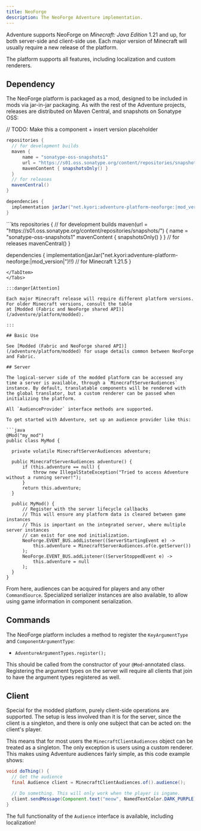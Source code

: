 ```yaml
---
title: NeoForge
description: The NeoForge Adventure implementation.
---
```



Adventure supports NeoForge on *Minecraft: Java Edition* 1.21 and up, for both server-side and client-side use. Each major version of Minecraft will usually require
a new release of the platform.

The platform supports all features, including localization and custom renderers.

## Dependency

The NeoForge platform is packaged as a mod, designed to be included in mods via jar-in-jar packaging. As with the rest of the Adventure projects,
releases are distributed on Maven Central, and snapshots on Sonatype OSS:

// TODO: Make this a component + insert version placeholder
<Tabs syncKey="build-system">
  <TabItem label="Gradle (Groovy)">
  ```groovy
  repositories {
    // for development builds
    maven {
        name = "sonatype-oss-snapshots1"
        url = "https://s01.oss.sonatype.org/content/repositories/snapshots/"
        mavenContent { snapshotsOnly() }
    }
    // for releases
    mavenCentral()
  }

  dependencies {
    implementation jarJar("net.kyori:adventure-platform-neoforge:|mod_version|") // for Minecraft 1.21.5
  }
  ```
  </TabItem>
  <TabItem label="Gradle (Kotlin)">
  ```kts
  repositories {
    // for development builds
    maven(url = "https://s01.oss.sonatype.org/content/repositories/snapshots/") {
        name = "sonatype-oss-snapshots1"
        mavenContent { snapshotsOnly() }
    }
    // for releases
    mavenCentral()
  }

  dependencies {
    implementation(jarJar("net.kyori:adventure-platform-neoforge:|mod_version|")!!) // for Minecraft 1.21.5
  }
  ```
  </TabItem>
</Tabs>

:::danger[Attention]

Each major Minecraft release will require different platform versions. For older Minecraft versions, consult the table
at [Modded (Fabric and NeoForge shared API)](/adventure/platform/modded).

:::

## Basic Use

See [Modded (Fabric and NeoForge shared API)](/adventure/platform/modded) for usage details common between NeoForge and Fabric.

## Server

The logical-server side of the modded platform can be accessed any time a server is available, through a `MinecraftServerAudiences`
instance. By default, translatable components will be rendered with the global translator, but a custom renderer can be passed when initializing the platform.

All `AudienceProvider` interface methods are supported.

To get started with Adventure, set up an audience provider like this:

```java
@Mod("my_mod")
public class MyMod {

    private volatile MinecraftServerAudiences adventure;

    public MinecraftServerAudiences adventure() {
        if (this.adventure == null) {
            throw new IllegalStateException("Tried to access Adventure without a running server!");
        }
        return this.adventure;
    }

    public MyMod() {
        // Register with the server lifecycle callbacks
        // This will ensure any platform data is cleared between game instances
        // This is important on the integrated server, where multiple server instances
        // can exist for one mod initialization.
        NeoForge.EVENT_BUS.addListener((ServerStartingEvent e) ->
            this.adventure = MinecraftServerAudiences.of(e.getServer())
        );
        NeoForge.EVENT_BUS.addListener((ServerStoppedEvent e) ->
            this.adventure = null
        );
    }
}
```

From here, audiences can be acquired for players and any other `CommandSource`. Specialized serializer instances are also available, to allow using
game information in component serialization.

## Commands

The NeoForge platform includes a method to register the `KeyArgumentType` and `ComponentArgumentType`:
  - `AdventureArgumentTypes.register();`

This should be called from the constructor of your `@Mod`-annotated class.
Registering the argument types on the server will require all clients that join to have the argument types
registered as well.

## Client

Special for the modded platform, purely client-side operations are supported. The setup is less involved than it is for the server, since the client is a singleton, and there
is only one subject that can be acted on: the client's player.

This means that for most users the `MinecraftClientAudiences` object can be treated as a singleton. The only exception is users using a custom renderer. This makes using Adventure
audiences fairly simple, as this code example shows:

```java
void doThing() {
  // Get the audience
  final Audience client = MinecraftClientAudiences.of().audience();

  // Do something. This will only work when the player is ingame.
  client.sendMessage(Component.text("meow", NamedTextColor.DARK_PURPLE));
}
```

The full functionality of the `Audience` interface is available, including localization!
